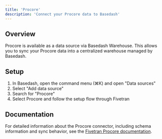 ```yaml
---
title: 'Procore'
description: 'Connect your Procore data to Basedash'
---
```


## Overview

Procore is available as a data source via Basedash Warehouse. This allows you to sync your Procore data into a centralized warehouse managed by Basedash.

## Setup

1. In Basedash, open the command menu (⌘K) and open "Data sources"
2. Select "Add data source"
3. Search for "Procore"
4. Select Procore and follow the setup flow through Fivetran

## Documentation

For detailed information about the Procore connector, including schema information and sync behavior, see the [Fivetran Procore documentation](https://fivetran.com/docs/connectors/applications/procore).
